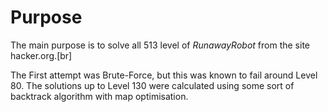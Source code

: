 = Purpose =
The main purpose is to solve all 513 level of ''RunawayRobot'' from the site hacker.org.[br]

The First attempt was Brute-Force, but this was known to fail around Level 80. 
The solutions up to Level 130 were calculated using some sort of backtrack algorithm
with map optimisation. 